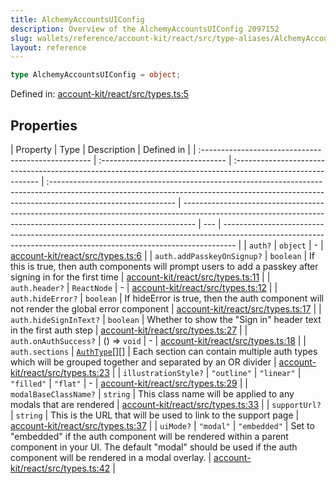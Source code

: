 ```yaml
---
title: AlchemyAccountsUIConfig
description: Overview of the AlchemyAccountsUIConfig 2097152
slug: wallets/reference/account-kit/react/src/type-aliases/AlchemyAccountsUIConfig
layout: reference
---
```


```ts
type AlchemyAccountsUIConfig = object;
```

Defined in: [account-kit/react/src/types.ts:5](https://github.com/alchemyplatform/aa-sdk/blob/923a52171f7246172caf350853843e6680197da9/account-kit/react/src/types.ts#L5)

## Properties

| Property                                            | Type                             | Description                                                                                                  | Defined in                                                                                                                                                                                   |
| :-------------------------------------------------- | :------------------------------- | :----------------------------------------------------------------------------------------------------------- | :------------------------------------------------------------------------------------------------------------------------------------------------------------------------------------------- | --------------------------------------------------------------------------------------------------------------------------------------------------------------- | --- | --------------------------------------------------------------------------------------------------------------------------------------------------------------- |
| <a id="auth" /> `auth?`                             | `object`                         | -                                                                                                            | [account-kit/react/src/types.ts:6](https://github.com/alchemyplatform/aa-sdk/blob/923a52171f7246172caf350853843e6680197da9/account-kit/react/src/types.ts#L6)                                |
| `auth.addPasskeyOnSignup?`                          | `boolean`                        | If this is true, then auth components will prompt users to add a passkey after signing in for the first time | [account-kit/react/src/types.ts:11](https://github.com/alchemyplatform/aa-sdk/blob/923a52171f7246172caf350853843e6680197da9/account-kit/react/src/types.ts#L11)                              |
| `auth.header?`                                      | `ReactNode`                      | -                                                                                                            | [account-kit/react/src/types.ts:12](https://github.com/alchemyplatform/aa-sdk/blob/923a52171f7246172caf350853843e6680197da9/account-kit/react/src/types.ts#L12)                              |
| `auth.hideError?`                                   | `boolean`                        | If hideError is true, then the auth component will not render the global error component                     | [account-kit/react/src/types.ts:17](https://github.com/alchemyplatform/aa-sdk/blob/923a52171f7246172caf350853843e6680197da9/account-kit/react/src/types.ts#L17)                              |
| `auth.hideSignInText?`                              | `boolean`                        | Whether to show the "Sign in" header text in the first auth step                                             | [account-kit/react/src/types.ts:27](https://github.com/alchemyplatform/aa-sdk/blob/923a52171f7246172caf350853843e6680197da9/account-kit/react/src/types.ts#L27)                              |
| `auth.onAuthSuccess?`                               | () => `void`                     | -                                                                                                            | [account-kit/react/src/types.ts:18](https://github.com/alchemyplatform/aa-sdk/blob/923a52171f7246172caf350853843e6680197da9/account-kit/react/src/types.ts#L18)                              |
| `auth.sections`                                     | [`AuthType`](AuthType.mdx)\[]\[] | Each section can contain multiple auth types which will be grouped together and separated by an OR divider   | [account-kit/react/src/types.ts:23](https://github.com/alchemyplatform/aa-sdk/blob/923a52171f7246172caf350853843e6680197da9/account-kit/react/src/types.ts#L23)                              |
| <a id="illustrationstyle" /> `illustrationStyle?`   | `"outline"`                      | `"linear"`                                                                                                   | `"filled"`                                                                                                                                                                                   | `"flat"`                                                                                                                                                        | -   | [account-kit/react/src/types.ts:29](https://github.com/alchemyplatform/aa-sdk/blob/923a52171f7246172caf350853843e6680197da9/account-kit/react/src/types.ts#L29) |
| <a id="modalbaseclassname" /> `modalBaseClassName?` | `string`                         | This class name will be applied to any modals that are rendered                                              | [account-kit/react/src/types.ts:33](https://github.com/alchemyplatform/aa-sdk/blob/923a52171f7246172caf350853843e6680197da9/account-kit/react/src/types.ts#L33)                              |
| <a id="supporturl" /> `supportUrl?`                 | `string`                         | This is the URL that will be used to link to the support page                                                | [account-kit/react/src/types.ts:37](https://github.com/alchemyplatform/aa-sdk/blob/923a52171f7246172caf350853843e6680197da9/account-kit/react/src/types.ts#L37)                              |
| <a id="uimode" /> `uiMode?`                         | `"modal"`                        | `"embedded"`                                                                                                 | Set to "embedded" if the auth component will be rendered within a parent component in your UI. The default "modal" should be used if the auth component will be rendered in a modal overlay. | [account-kit/react/src/types.ts:42](https://github.com/alchemyplatform/aa-sdk/blob/923a52171f7246172caf350853843e6680197da9/account-kit/react/src/types.ts#L42) |
